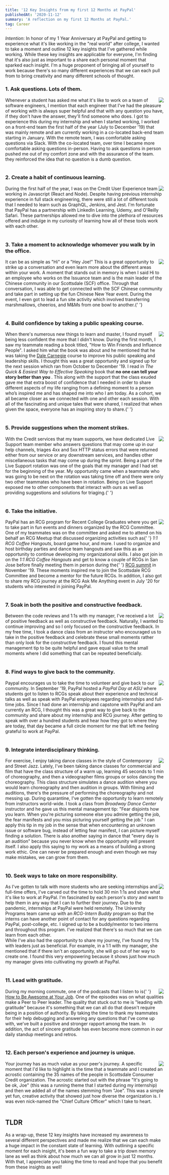 ```yaml
---
title: '12 Key Insights from my first 12 Months at PayPal'
publishedAt: '2020-11-12'
summary: 'A reflection on my first 12 Months at PayPal.'
tag: Career
---
```


<span>
  <i>Intention</i>: In honor of my 1 Year Anniversary at PayPal and getting to experience what it's
  like working in the "real world" after college, I wanted to take a moment and outline 12 key
  insights that I've gathered while working. While these key insights are applicable for everyone,
  I'm finding that it's also just as important to a share each personal moment that sparked each
  insight. I'm a huge proponent of bringing all of yourself to work because there's so many
  different experiences that we can each pull from to bring creativity and many different schools of
  thought.
</span>
<br />

### 1. Ask questions. Lots of them.

<div>
  <img
    align="right"
    src="https://images.unsplash.com/photo-1589471403909-e1bb34cb2982?ixlib=rb-4.0.3&ixid=MnwxMjA3fDB8MHxwaG90by1wYWdlfHx8fGVufDB8fHx8&auto=format&fit=crop&w=2070&q=80"
  />
  <span>
    Whenever a student has asked me what it's like to work on a team of software engineers, I
    mention that each engineer that I've had the pleasure of working with is always super helpful
    and that with any question you have, if they don't have the answer, they'll find someone who
    does. I got to experience this during my internship and when I started working, I worked on a
    front-end team the first half of the year (July to December '19) that was mainly remote and am
    currently working in a co-located back-end team starting in January. With the remote team, I was
    comfortable asking questions via Slack. With the co-located team, over time I became more
    comfortable asking questions in-person. Having to ask questions in person pushed me out of my
    comfort zone and with the assurance of the team. they reinforced the idea that no question is a
    dumb question.
  </span>
</div>
<br />

### 2. Create a habit of continuous learning.

<div>
  <img
    align="right"
    src="https://images.unsplash.com/photo-1534040385115-33dcb3acba5b?ixlib=rb-4.0.3&ixid=MnwxMjA3fDB8MHxwaG90by1wYWdlfHx8fGVufDB8fHx8&auto=format&fit=crop&w=987&q=80"
  />
  <span>
    During the first half of the year, I was on the Credit User Experience team working in
    Javascript (React and Node). Despite having previous internship experience in full stack
    engineering, there were still a lot of different tools that I needed to learn such as GraphQL,
    Jenkins, and Jest. I'm fortunate that PayPal has a partnership with LinkedIn Learning, Udemy,
    and O'Reilly Safari. These partnerships allowed me to dive into the plethora of resources
    offered and indulge in my curiosity of learning how all of these tools work with each other.
  </span>
</div>
<br />

### 3. Take a moment to acknowledge whomever you walk by in the office.

<div>
  <img
    align="right"
    src="https://images.unsplash.com/photo-1527192491265-7e15c55b1ed2?ixlib=rb-4.0.3&ixid=MnwxMjA3fDB8MHxwaG90by1wYWdlfHx8fGVufDB8fHx8&auto=format&fit=crop&w=2070&q=80"
  />
  <span>
    It can be as simple as "Hi" or a "Hey Joe!" This is a great opportunity to strike up a
    conversation and even learn more about the different areas within your work. A moment that
    stands out in memory is when I said Hi to an employee who works on the Issuance team and is the
    main leader of the Chinese community in our Scottsdale (SCF) office. Through that conversation,
    I was able to get connected with the SCF Chinese community and take part in setting up the fun
    Chinese New Year event. During the event, I even got to lead a fun site activity which involved
    transferring marshmallows, cheerios, and M&Ms from one bowl to another.{' '}
  </span>
</div>
<br />

### 4. Build confidence by taking a public speaking course.

<div>
  <img
    align="right"
    src="https://images.unsplash.com/photo-1565140834639-60452b8b0ae5?ixlib=rb-4.0.3&ixid=MnwxMjA3fDB8MHxwaG90by1wYWdlfHx8fGVufDB8fHx8&auto=format&fit=crop&w=2070&q=80"
  />
  <span>
    When there's numerous new things to learn and master, I found myself being less confident the
    more that I didn't know. During the first month, I saw my teammate reading a book titled, "How
    to Win Friends and Influence People". I asked him what the book was about and he mentioned that
    he was taking the <a href="">Dale Carnegie</a> course to improve his public speaking and
    leadership skills. I thought this was a great opportunity and signed up for the next session
    which ran from October to December '19. I read in
    <i>The Quick & Easiest Way to Effective Speaking</i> book that <b>
      no one can tell your story better than you
    </b>. This along with the support that the class exuded gave me that extra boost of confidence that
    I needed in order to share different aspects of my life ranging from a defining moment to a person
    who’s inspired me and has shaped me into who I am today. As a cohort, we all became closer as we
    connected with one and other each session. With all of the fascinating and unique tales that were
    shared, I realized that when given the space, everyone has an inspiring story to share.{' '}
  </span>
</div>
<br />

### 5. Provide suggestions when the moment strikes.

<div>
  <img
    align="right"
    src="https://images.unsplash.com/photo-1550483428-f9a3cb69a789?ixlib=rb-4.0.3&ixid=MnwxMjA3fDB8MHxwaG90by1wYWdlfHx8fGVufDB8fHx8&auto=format&fit=crop&w=1974&q=80"
  />
  <span>
    With the Credit services that my team supports, we have dedicated Live Support team member who
    answers questions that may come up in our help channels, triages 4xx and 5xx HTTP status errors
    that were returned either from our service or any downstream services, and handles other
    miscellaneous tasks that may come up during the sprint. Being a part of the Live Support
    rotation was one of the goals that my manager and I had set for the beginning of the year. My
    opportunity came when a teammate who was going to be next on the rotation was taking time off
    and there were only two other teammates who have been in rotation. Being on Live Support exposed
    me to other components that interact with ours as well as providing suggestions and solutions
    for triaging.{' '}
  </span>
</div>
<br />

### 6. Take the initiative.

<div>
  <img
    align="right"
    src="https://images.unsplash.com/photo-1495474472287-4d71bcdd2085?ixlib=rb-4.0.3&ixid=MnwxMjA3fDB8MHxwaG90by1wYWdlfHx8fGVufDB8fHx8&auto=format&fit=crop&w=2070&q=80"
  />
  <span>
    PayPal has an RCG program for Recent College Graduates where you get to take part in fun events
    and dinners organized by the RCG Committee. One of my teammates was on the committee and asked
    me to attend on his behalf an RCG Meetup that discussed organizing activities such as{' '}
    <i>1:1 RCG Coffee Hangouts</i>, board game hour, and more. I used to organize and host birthday
    parties and dance team hangouts and saw this as an opportunity to continue developing my
    organizational skills. I also got join in on the <i>1:1 RCG Coffee Hangouts</i> and get to know
    a couple of RCGs in San Jose before finally meeting them in person during the{' '}
    <a href="">RCG summit</a> in November '19. These moments inspired me to join the Scottsdale RCG
    Committee and become a mentor for the future RCGs. In addition, I also got to share my RCG
    journey at the RCG Ask Me Anything event in July '20 for students who interested in joining
    PayPal.
  </span>
</div>
<br />

### 7. Soak in both the positive and constructive feedback.

<div>
  <img
    align="right"
    src="https://images.unsplash.com/photo-1613963931023-5dc59437c8a6?ixlib=rb-4.0.3&ixid=MnwxMjA3fDB8MHxwaG90by1wYWdlfHx8fGVufDB8fHx8&auto=format&fit=crop&w=2069&q=80"
  />
  <span>
    Between the code reviews and 1:1s with my manager, I've received a lot of positive feedback as
    well as constructive feedback. Naturally, I wanted to continue improving and so I only focused
    on the constructive feedback. In my free time, I took a dance class from an instructor who
    encouraged us to take in the positive feedback and celebrate these small moments rather than
    only look for the constructive feedback. I found this mental management tip to be quite helpful
    and gave equal value to the small moments where I did something that can be repeated
    beneficially.
  </span>
</div>
<br />

### 8. Find ways to give back to the community.

<div>
  <img
    align="right"
    src="https://plus.unsplash.com/premium_photo-1663090966558-e62333420712?ixlib=rb-4.0.3&ixid=MnwxMjA3fDB8MHxwaG90by1wYWdlfHx8fGVufDB8fHx8&auto=format&fit=crop&w=2070&q=80"
  />
  <span>
    Paypal encourages us to take the time to volunteer and give back to our community. In September
    '19, PayPal hosted a <i>PayPal Day at ASU</i> where students got to listen to RCGs speak about
    their experience and technical talks as well as speak with PayPal employees regarding
    internships and full-time jobs. Since I had done an internship and capstone with PayPal and am
    currently an RCG, I thought this was a great way to give back to the community and share about
    my internship and RCG journey. After getting to speak with over a hundred students and hear how
    they got to where they are today, that day became a full circle moment for me that left me
    feeling grateful to work at PayPal.
  </span>
</div>
<br />

### 9. Integrate interdisciplinary thinking.

<div>
  <img align="right" src="/images/12months/SanJose Library.jpg" />
  <span>
    For exercise, I enjoy taking dance classes in the style of Contemporary and Street Jazz. Lately,
    I've been taking dance classes for commercial and film that have the class structure of a warm
    up, learning 45 seconds to 1 min of choreography, and then a videographer films groups or solos
    dancing the choreography. This class structure simulates a dance audition where you would learn
    choreography and then audition in groups. With filming and auditions, there's the pressure of
    performing the choreography and not messing up. During quarantine, I've gotten the opportunity
    to learn remotely from instructors world-wide. I took a class from <i>Broadway Dance Center</i>
    instructor and he gave us this mental management tip: "Fear disjoints how you learn. When you're
    picturing someone else you admire getting the job, the fear manifests and you miss picturing yourself
    getting the job." I can apply this tip in my job in the sense that when encountering an unknown issue
    or software bug, instead of letting fear manifest, I can picture myself finding a solution. There
    is also another saying in dance that "every day is an audition" because you never know when the opportunity
    will present itself. I also apply this saying to my work as a means of building a strong work ethic.
    One can never be prepared enough and even though we may make mistakes, we can grow from them.
  </span>
</div>
<br />

### 10. Seek ways to take on more responsibility.

<div>
  <img align="right" src="/images/12months/Internship Summit 2018.jpg" />
  <span>
    As I've gotten to talk with more students who are seeking internships and full-time offers, I've
    carved out the time to hold 30 min 1:1s and share what it's like to work at PayPal. I'm
    fascinated by each person's story and want to help them in any way that I can to further their
    journey. Due to the pandemic, internships at PayPal were held remotely. The University Programs
    team came up with an <i>RCG-Intern Buddy</i> program so that the interns can have another point
    of contact for any questions regarding PayPal, post-college, etc. I signed up to be a
    buddy/mentor to two interns and throughout this program. I've realized that there's so much that
    we can learn from each other.
  </span>
  <br />
  <span>
    While I've also had the opportunity to share my journey, I've found my 1:1s with leaders just as
    beneficial. For example, in a 1:1 with my manager, she mentioned that if there isn't an
    opportunity, she will go out of her way to create one. I found this very empowering because it
    shows just how much my manager gives into cultivating my growth at PayPal.
  </span>
</div>
<br />

### 11. Lead with gratitude.

<div>
  <img align="right" src="/images/12months/DarthCredit18.png" />
  <span>
    During my morning commute, one of the podcasts that I listen to is{' '}
    <a href="https://awesomeatyourjob.com/podcast/">How to Be Awesome at Your Job</a>. One of the
    episodes was on what qualities make a Peer to Peer leader. The quality that stuck out to me is
    "leading with gratitude" because it's something that we can all do that doesn't require being in
    a position of authority. By taking the time to thank my teammates for their help debugging and
    answering any questions that I've come up with, we've built a positive and stronger rapport
    among the team. In addition, the act of sincere gratitude has even become more common in our
    daily standup meetings and retros.
  </span>
</div>
<br />

### 12. Each person's experience and journey is unique.

<div>
  <img align="right" src="/images/12months/NY_Hudson_Yards.png" />
  <span>
    Your journey has as much value as your peer's journey. A specific moment that I'd like to
    highlight is the time that a teammate and I created an acrostic containing the 35 names of the
    people in Scottsdale Consumer Credit organization. The acrostic started out with the phrase
    "It's going to be ok, Joe" (this was a running theme that I started during my internship) and
    then we added all of the names stemming from "Joe". This was a simple yet fun, creative activity
    that showed just how diverse the organization is. I was even nick-named the "Chief Culture
    Officer" which I take to heart.
  </span>
</div>
<br />

## TLDR

<span>
  As a wrap-up, these 12 key insights have increased my awareness to several different perspectives
  and made me realize that we can each make a huge impact in the constant state of learning. With
  outlining a specific moment for each insight, it's been a fun way to take a trip down memory lane
  as well as think about how much we can all grow in just 12 months. With that, I appreciate you
  taking the time to read and hope that you benefit from these insights as well!
</span>
